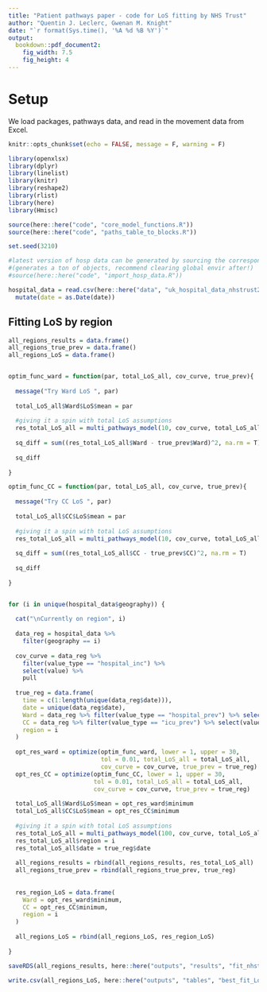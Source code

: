 ```yaml
---
title: "Patient pathways paper - code for LoS fitting by NHS Trust"
author: "Quentin J. Leclerc, Gwenan M. Knight"
date: "`r format(Sys.time(), '%A %d %B %Y')`"
output:
  bookdown::pdf_document2:
    fig_width: 7.5
    fig_height: 4
---
```



# Setup 

We load packages, pathways data, and read in the movement data from Excel.

```r
knitr::opts_chunk$set(echo = FALSE, message = F, warning = F)

library(openxlsx)
library(dplyr)
library(linelist)
library(knitr)
library(reshape2)
library(rlist)
library(here)
library(Hmisc)

source(here::here("code", "core_model_functions.R"))
source(here::here("code", "paths_table_to_blocks.R"))

set.seed(3210)

```

```r

#latest version of hosp data can be generated by sourcing the corresponding code:
#(generates a ton of objects, recommend clearing global envir after!)
#source(here::here("code", "import_hosp_data.R"))

hospital_data = read.csv(here::here("data", "uk_hospital_data_nhstrust2.csv")) %>%
  mutate(date = as.Date(date))


```


## Fitting LoS by region

```r
all_regions_results = data.frame()
all_regions_true_prev = data.frame()
all_regions_LoS = data.frame()


optim_func_ward = function(par, total_LoS_all, cov_curve, true_prev){
  
  message("Try Ward LoS ", par)
  
  total_LoS_all$Ward$LoS$mean = par
  
  #giving it a spin with total LoS assumptions
  res_total_LoS_all = multi_pathways_model(10, cov_curve, total_LoS_all, length(cov_curve))
  
  sq_diff = sum((res_total_LoS_all$Ward - true_prev$Ward)^2, na.rm = T)
  
  sq_diff
  
}

optim_func_CC = function(par, total_LoS_all, cov_curve, true_prev){
  
  message("Try CC LoS ", par)
  
  total_LoS_all$CC$LoS$mean = par
  
  #giving it a spin with total LoS assumptions
  res_total_LoS_all = multi_pathways_model(10, cov_curve, total_LoS_all, length(cov_curve))
  
  sq_diff = sum((res_total_LoS_all$CC - true_prev$CC)^2, na.rm = T)
  
  sq_diff
  
}


for (i in unique(hospital_data$geography)) {
  
  cat("\nCurrently on region", i)
  
  data_reg = hospital_data %>%
    filter(geography == i)
  
  cov_curve = data_reg %>%
    filter(value_type == "hospital_inc") %>%
    select(value) %>%
    pull
  
  true_reg = data.frame(
    time = c(1:length(unique(data_reg$date))),
    date = unique(data_reg$date),
    Ward = data_reg %>% filter(value_type == "hospital_prev") %>% select(value) %>% pull,
    CC = data_reg %>% filter(value_type == "icu_prev") %>% select(value) %>% pull,
    region = i
  )
  
  opt_res_ward = optimize(optim_func_ward, lower = 1, upper = 30,
                          tol = 0.01, total_LoS_all = total_LoS_all,
                          cov_curve = cov_curve, true_prev = true_reg)
  opt_res_CC = optimize(optim_func_CC, lower = 1, upper = 30,
                        tol = 0.01, total_LoS_all = total_LoS_all,
                        cov_curve = cov_curve, true_prev = true_reg)
  
  total_LoS_all$Ward$LoS$mean = opt_res_ward$minimum
  total_LoS_all$CC$LoS$mean = opt_res_CC$minimum
  
  #giving it a spin with total LoS assumptions
  res_total_LoS_all = multi_pathways_model(100, cov_curve, total_LoS_all, length(cov_curve))
  res_total_LoS_all$region = i
  res_total_LoS_all$date = true_reg$date
  
  all_regions_results = rbind(all_regions_results, res_total_LoS_all)
  all_regions_true_prev = rbind(all_regions_true_prev, true_reg)
  
  
  res_region_LoS = data.frame(
    Ward = opt_res_ward$minimum,
    CC = opt_res_CC$minimum,
    region = i
  )
  
  all_regions_LoS = rbind(all_regions_LoS, res_region_LoS)
  
}

saveRDS(all_regions_results, here::here("outputs", "results", "fit_nhstrusts_eng2.rds"))

write.csv(all_regions_LoS, here::here("outputs", "tables", "best_fit_LoS_nhstrusts2.csv"), row.names = F)


```



